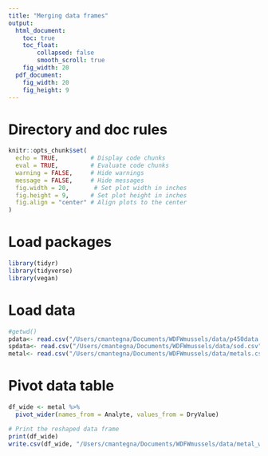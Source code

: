 ```yaml
---
title: "Merging data frames"
output:
  html_document: 
    toc: true
    toc_float:
        collapsed: false
        smooth_scroll: true
    fig_width: 20
  pdf_document: 
    fig_width: 20
    fig_height: 9
---
```


# Directory and doc rules

```r

knitr::opts_chunk$set(
  echo = TRUE,         # Display code chunks
  eval = TRUE,         # Evaluate code chunks
  warning = FALSE,     # Hide warnings
  message = FALSE,     # Hide messages
  fig.width = 20,       # Set plot width in inches
  fig.height = 9,      # Set plot height in inches
  fig.align = "center" # Align plots to the center
)

```

# Load packages

```r
library(tidyr)
library(tidyverse)
library(vegan)

```

# Load data

```r

#getwd()
pdata<- read.csv("/Users/cmantegna/Documents/WDFWmussels/data/p450data.csv")
spdata<- read.csv("/Users/cmantegna/Documents/WDFWmussels/data/sod.csv")
metal<- read.csv("/Users/cmantegna/Documents/WDFWmussels/data/metals.csv")

```

# Pivot data table
```r
df_wide <- metal %>%
  pivot_wider(names_from = Analyte, values_from = DryValue)

# Print the reshaped data frame
print(df_wide)
write.csv(df_wide, "/Users/cmantegna/Documents/WDFWmussels/data/metal_wide.csv", row.names = FALSE)
```